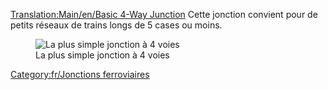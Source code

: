 [[Translation:Main/en/Basic 4-Way Junction]]{{fr/Menu de Croisements}}
Cette jonction convient pour de petits réseaux de trains longs de 5 cases ou moins.

[[File:en/Basic4.png|none|frame|La plus simple jonction à 4 voies]]

{{Template:Critère de jonction/Fr|Peu coûteux|0|0|0|2|0|0|1|1|0|0|0||Les trains en panne bloquent toute la jonction.|
*Ne peut gérer qu'un train à la fois (peut être corrigé avec des [[Main/en/Signaux/Fr#Signaux de chemin|signaux de voie]])
*Entraînera une accumulation du trafic
}}

[[Category:fr/Jonctions ferroviaires]]
